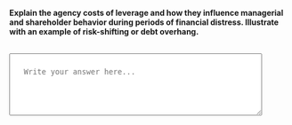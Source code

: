 ::: {.question-block}

<label for="module9_long_q2"><strong>Explain the agency costs of leverage and how they influence managerial and shareholder behavior during periods of financial distress. Illustrate with an example of risk-shifting or debt overhang.</strong></label><br><br>

<textarea id="module9_long_q2" name="module9_long_q2" rows="4" cols="60" placeholder="Write your answer here..." style="width:90%; padding:25px;"></textarea>

:::
